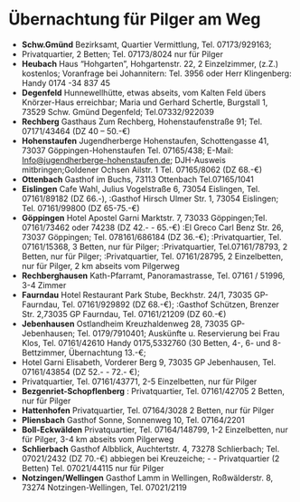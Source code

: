
# Übernachtung für Pilger am Weg

- **Schw.Gmünd** Bezirksamt, Quartier Vermittlung, Tel. 07173/929163; 
- Privatquartier, 2 Betten; Tel. 07173/8024 nur für Pilger 
- **Heubach** Haus "Hohgarten", Hohgartenstr. 22, 2 Einzelzimmer, (z.Z.) kostenlos; Voranfrage bei Johannitern: Tel. 3956 oder Herr Klingenberg: Handy 0174 -34 837 45 
- **Degenfeld** Hunnewellhütte, etwas abseits, vom Kalten Feld übers Knörzer-Haus erreichbar; Maria und Gerhard Schertle, Burgstall 1, 73529 Schw. Gmünd Degenfeld; Tel.07332/922039 
- **Rechberg** Gasthaus Zum Rechberg, Hohenstaufenstraße 91; Tel. 07171/43464 (DZ 40 -- 50.-€) 
- **Hohenstaufen** Jugendherberge Hohenstaufen, Schottengasse 41, 73037 Göppingen-Hohenstaufen Tel. 07165/438; E-Mail: [Info@jugendherberge-hohenstaufen.de](Info@jugendherberge-hohenstaufen.de); DJH-Ausweis mitbringen;Goldener Ochsen Ailstr. 1 Tel. 07165/8062 (DZ 68.-€) 
- **Ottenbach** Gasthof im Buchs, 73113 Ottenbach Tel.07165/1041 
- **Eislingen** Cafe Wahl, Julius Vogelstraße 6, 73054 Eislingen, Tel. 07161/89182 (DZ 66.-), :Gasthof Hirsch Ulmer Str. 1, 73054 Eislingen; Tel. 07161/99800 (DZ 65-75.-€) 
- **Göppingen** Hotel Apostel Garni Marktstr. 7, 73033 Göppingen;Tel. 07161/73462 oder 74238 (DZ 42.- - 65.-€) :El Greco Carl Benz Str. 26, 73037 Göppingen; Tel. 078161/686184 (DZ 36.-€); :Privatquartier, Tel. 07161/15368, 3 Betten, nur für Pilger; :Privatquartier, Tel.07161/78793, 2 Betten, nur für Pilger; :Privatquartier, Tel. 07161/28795, 2 Einzelbetten, nur für Pilger, 2 km abseits vom Pilgerweg 
- **Rechberghausen** Kath-Pfarramt, Panoramastrasse, Tel. 07161 / 51996, 3-4 Zimmer 
- **Faurndau** Hotel Restaurant Park Stube, Beckhstr. 24/1, 73035 GP-Faurndau, Tel. 07161/929892 (DZ 68.-€); :Gasthof Schützen, Brenzer Str. 2,73035 GP Faurndau, Tel. 07161/21209 (DZ 60.-€) 
- **Jebenhausen** Ostlandheim Kreuzhaldenweg 28, 73035 GP-Jebenhausen; Tel. 0179/7910401; Auskünfte u. Reservierung bei Frau Klos, Tel. 07161/42610 Handy 0175,5332760 (30 Betten, 4-, 6- und 8- Bettzimmer, Übernachtung 13.-€; 
- Hotel Garni Elisabeth, Vorderer Berg 9, 73035 GP Jebenhausen, Tel. 07161/43854 (DZ 52.- - 72.- €); 
- Privatquartier, Tel. 07161/43771, 2-5 Einzelbetten, nur für Pilger 
- **Bezgenriet-Schopflenberg** : Privatquartier, Tel. 07161/42705 2 Betten, nur für Pilger
- **Hattenhofen** Privatquartier, Tel. 07164/3028 2 Betten, nur für Pilger 
- **Pliensbach** Gasthof Sonne, Sonnenweg 10, Tel. 07164/2201 
- **Boll-Eckwälden** Privatquartier, Tel. 07164/148799, 1-2 Einzelbetten, nur für Pilger, 3-4 km abseits vom Pilgerweg 
- **Schlierbach** Gasthof Albblick, Auchtertstr. 4, 73278 Schlierbach; Tel. 07021/2432 (DZ 70.-€) abbiegen bei Kreuzeiche; -  - Privatquartier (2 Betten) Tel. 07021/44115 nur für Pilger 
- **Notzingen/Wellingen** Gasthof Lamm in Wellingen, Roßwälderstr. 8, 73274 Notzingen-Wellingen, Tel. 07021/2119
